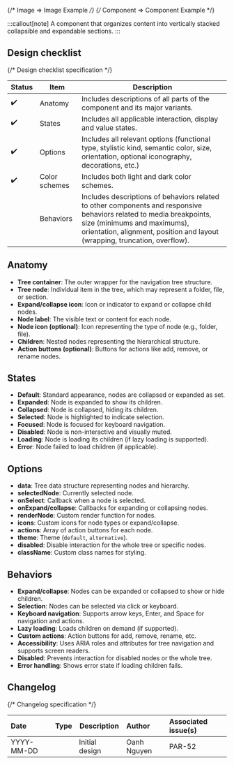 
<TableOfContents />

{/* Image => Image Example */}
{/* Component => Component Example */}

:::callout[note]
A component that organizes content into vertically stacked collapsible and expandable sections.
:::

## Design checklist <span id="design-checklist"></span>

{/* Design checklist specification */}

| Status | Item          | Description                                                                                                                                                                                                                       |
| ------ | ------------- | --------------------------------------------------------------------------------------------------------------------------------------------------------------------------------------------------------------------------------- |
| ✔️     | Anatomy       | Includes descriptions of all parts of the component and its major variants.                                                                                                                                                       |
| ✔️     | States        | Includes all applicable interaction, display and value states.                                                                                                                                                                    |
| ✔️     | Options       | Includes all relevant options (functional type, stylistic kind, semantic color, size, orientation, optional iconography, decorations, etc.)                                                                                       |
| ✔️     | Color schemes | Includes both light and dark color schemes.                                                                                                                                                                                       |
|        | Behaviors     | Includes descriptions of behaviors related to other components and responsive behaviors related to media breakpoints, size (minimums and maximums), orientation, alignment, position and layout (wrapping, truncation, overflow). |

## Anatomy <span id="anatomy"></span>

- **Tree container**: The outer wrapper for the navigation tree structure.
- **Tree node**: Individual item in the tree, which may represent a folder, file, or section.
- **Expand/collapse icon**: Icon or indicator to expand or collapse child nodes.
- **Node label**: The visible text or content for each node.
- **Node icon (optional)**: Icon representing the type of node (e.g., folder, file).
- **Children**: Nested nodes representing the hierarchical structure.
- **Action buttons (optional)**: Buttons for actions like add, remove, or rename nodes.

## States <span id="states"></span>

- **Default**: Standard appearance, nodes are collapsed or expanded as set.
- **Expanded**: Node is expanded to show its children.
- **Collapsed**: Node is collapsed, hiding its children.
- **Selected**: Node is highlighted to indicate selection.
- **Focused**: Node is focused for keyboard navigation.
- **Disabled**: Node is non-interactive and visually muted.
- **Loading**: Node is loading its children (if lazy loading is supported).
- **Error**: Node failed to load children (if applicable).

## Options <span id="options"></span>

- **data**: Tree data structure representing nodes and hierarchy.
- **selectedNode**: Currently selected node.
- **onSelect**: Callback when a node is selected.
- **onExpand/collapse**: Callbacks for expanding or collapsing nodes.
- **renderNode**: Custom render function for nodes.
- **icons**: Custom icons for node types or expand/collapse.
- **actions**: Array of action buttons for each node.
- **theme**: Theme (`default`, `alternative`).
- **disabled**: Disable interaction for the whole tree or specific nodes.
- **className**: Custom class names for styling.

## Behaviors <span id="behaviors"></span>

- **Expand/collapse**: Nodes can be expanded or collapsed to show or hide children.
- **Selection**: Nodes can be selected via click or keyboard.
- **Keyboard navigation**: Supports arrow keys, Enter, and Space for navigation and actions.
- **Lazy loading**: Loads children on demand (if supported).
- **Custom actions**: Action buttons for add, remove, rename, etc.
- **Accessibility**: Uses ARIA roles and attributes for tree navigation and supports screen readers.
- **Disabled**: Prevents interaction for disabled nodes or the whole tree.
- **Error handling**: Shows error state if loading children fails.

## Changelog <span id="changelog"></span>

{/* Changelog specification */}

| Date       | Type                                                     | Description    | Author      | Associated issue(s) |
| :--------- | :------------------------------------------------------- | -------------- | :---------- | :------------------ |
| YYYY-MM-DD | <Badge size='sm' kind='glass' color='cyan' label="new"/> | Initial design | Oanh Nguyen | PAR-52              |
